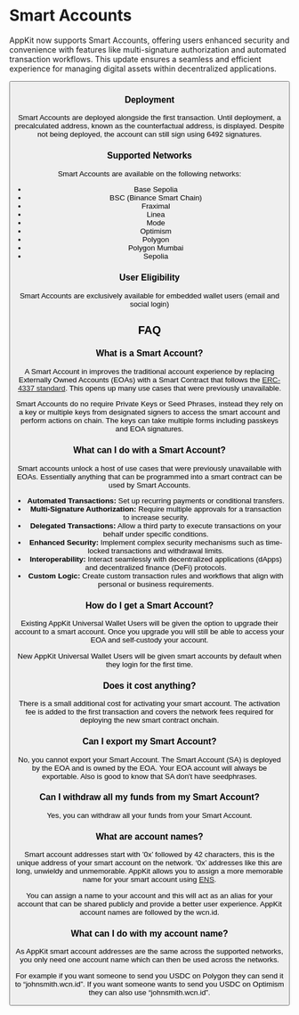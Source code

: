

# Smart Accounts

AppKit now supports Smart Accounts, offering users enhanced security and convenience with features like multi-signature authorization and automated transaction workflows.
This update ensures a seamless and efficient experience for managing digital assets within decentralized applications.

<Button name="Try Demo" url="https://appkit-lab.reown.com/" />

### Deployment

Smart Accounts are deployed alongside the first transaction. Until deployment, a precalculated address, known as the counterfactual address, is displayed. Despite not being deployed, the account can still sign using 6492 signatures.

### Supported Networks

Smart Accounts are available on the following networks:

- Base Sepolia
- BSC (Binance Smart Chain)
- Fraximal
- Linea
- Mode
- Optimism
- Polygon
- Polygon Mumbai
- Sepolia

### User Eligibility

Smart Accounts are exclusively available for embedded wallet users (email and social login)

## FAQ

### What is a Smart Account?

A Smart Account in improves the traditional account experience by replacing Externally Owned Accounts (EOAs) with a Smart Contract that follows the [ERC-4337 standard](https://eips.ethereum.org/EIPS/eip-4337). This opens up many use cases that were previously unavailable. 

Smart Accounts do no require Private Keys or Seed Phrases, instead they rely on a key or multiple keys from designated signers to access the smart account and perform actions on chain. The keys can take multiple forms including passkeys and EOA signatures.

### What can I do with a Smart Account?

Smart accounts unlock a host of use cases that were previously unavailable with EOAs. Essentially anything that can be programmed into a smart contract can be used by Smart Accounts.

- **Automated Transactions:** Set up recurring payments or conditional transfers.
- **Multi-Signature Authorization:** Require multiple approvals for a transaction to increase security.
- **Delegated Transactions:** Allow a third party to execute transactions on your behalf under specific conditions.
- **Enhanced Security:** Implement complex security mechanisms such as time-locked transactions and withdrawal limits.
- **Interoperability:** Interact seamlessly with decentralized applications (dApps) and decentralized finance (DeFi) protocols.
- **Custom Logic:** Create custom transaction rules and workflows that align with personal or business requirements.

### How do I get a Smart Account?

Existing AppKit Universal Wallet Users will be given the option to upgrade their account to a smart account. Once you upgrade you will still be able to access your EOA and self-custody your account. 

New AppKit Universal Wallet Users will be given smart accounts by default when they login for the first time.

### Does it cost anything?

There is a small additional cost for activating your smart account. The activation fee is added to the first transaction and covers the network fees required for deploying the new smart contract onchain.

### Can I export my Smart Account?

No, you cannot export your Smart Account. The Smart Account (SA) is deployed by the EOA and is owned by the EOA. Your EOA account will always be exportable.
Also is good to know that SA don't have seedphrases.

### Can I withdraw all my funds from my Smart Account?

Yes, you can withdraw all your funds from your Smart Account.

### What are account names?

Smart account addresses start with ’0x’ followed by 42 characters, this is the unique address of your smart account on the network. ‘0x’ addresses like this are long, unwieldy and unmemorable. AppKit allows you to assign a more memorable name for your smart account using [ENS](https://ens.domains/). 

You can assign a name to your account and this will act as an alias for your account that can be shared publicly and provide a better user experience. AppKit account names are followed by the wcn.id. 

### What can I do with my account name?

As AppKit smart account addresses are the same across the supported networks, you only need one account name which can then be used across the networks. 

For example if you want someone to send you USDC on Polygon they can send it to “johnsmith.wcn.id”. If you want someone wants to send you USDC on Optimism they can also use “johnsmith.wcn.id”.
